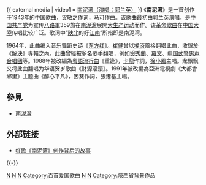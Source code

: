 {{ external media
| video1 = [http://v.youku.com/v_show/id_XMTcwMzgxNzYw.html 南泥湾（演唱：郭兰英）]
}}
《'''南泥湾'''》是一首创作于1943年的中国歌曲，[[贺敬之|贺敬之]]作词，[[马可_(音乐家)|马可]]作曲。该歌曲最初由[[郭兰英|郭兰英]]演唱，是[[中国共产党|中国共产党]]为宣传[[八路軍|八路軍]]359旅在[[南泥灣|南泥灣]]展開[[大生产运动|大生产运动]]而作。该[[革命歌曲|革命歌曲]]在[[中国大陸|中国大陸]]传唱比较广泛。歌词中“[[陕北|陕北]]的好[[江南|江南]]”所指即是南泥湾。

1964年，此曲编入音乐舞蹈史诗《[[东方红_(音乐舞蹈史诗)|东方红]]》。[[崔健|崔健]]曾以[[搖滾|搖滾]]風格翻唱此曲，收錄於《[[解決|解決]]》專輯之內。此曲曾經被多名歌手翻唱，例如[[奚秀蘭|奚秀蘭]]、[[羅文|羅文]]、[[中国武警男声合唱团|中国武警男声合唱团]]等。1988年被改編為[[粵語流行曲|粵語流行曲]]《重逢》，[[卡龍|卡龍]]作詞，[[徐小鳳|徐小鳳]]主唱。龙飘飘又将此曲翻唱为华语贺岁歌曲《财源滚滚》。1991年被改編為亞洲電視劇《大都會鄉里》主題曲《醉心平凡》，因葵作詞，張港基主唱。

== 參見 ==
*[[南泥灣|南泥灣]]

== 外部链接 ==
*[http://www.xsnet.cn/2011_subject/hgh/hggs/1330997.shtml 红歌《南泥湾》创作背后的故事] {{Wayback|url=http://www.xsnet.cn/2011_subject/hgh/hggs/1330997.shtml |date=20170219131537 }}

{{-}}
{{song-stub}}
{{大型音乐舞蹈史诗《东方红》歌曲|cat|N}}
{{中宣部推荐100首爱国歌曲}}
{{放歌九十年|cat|N}}
[[Category:1943年歌曲|N]]
[[Category:1943年中国作品|N]]
[[Category:1940年代中国歌曲作品|N]]
[[Category:百首爱国歌曲|Category:百首爱国歌曲]]
[[Category:抗日战争题材歌曲|N]]
[[Category:八路军题材作品|N]]
[[Category:陝西省背景作品|Category:陝西省背景作品]]